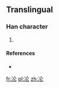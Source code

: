 ==Translingual==

===Han character===
{{Han char|rn=15|rad=冫|as=04|sn=6|four=|canj=戈一人心 (IMOP)|ids=⿰[[冫]][[仓]]}}

# {{defn|Han|sort=冫04}}

====References====
* {{Han ref|kx=0131.291|dkj=|dj=|hdz=|uh=34C6|ud=13510|bh=|bd=}}

[[fr:㓆]]
[[pl:㓆]]
[[zh:㓆]]